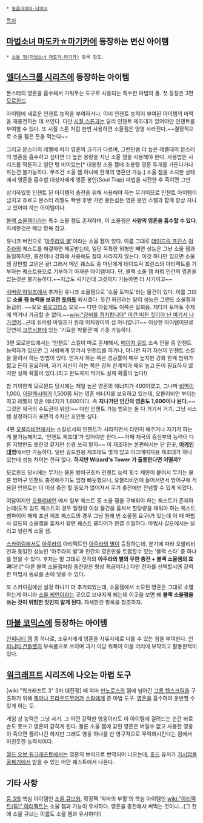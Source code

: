  * [[동음이의어·다의어]]


{{{+1 Soul Gem}}}


[[목차]]


== [[마법소녀 마도카☆마기카]]에 등장하는 변신 아이템 ==
 * [[소울 젬(마법소녀 마도카☆마기카)]] 항목 참조.


== [[엘더스크롤 시리즈]]에 등장하는 아이템 ==
몬스터의 영혼을 흡수해서 가둬두는 도구로 사용되는 특수한 마법의 돌. 첫 등장은 3편 [[모로윈드]]. 

아이템에 새로운 인챈트 능력을 부여하거나, 이미 인챈트 능력이 부여된 아이템의 마력을 재충전하는 데 쓰인다. 다만 [[시질 스톤]]과는 달리 인챈트 제조대가 있어야만 인챈트를 부여할 수 있다. 또 시질 스톤 처럼 한번 사용하면 소울젬은 영영 사라진다.~~결정적으로 소울 젬은 돈을 먹는다~~ 

그리고 몬스터의 레벨에 따라 영혼의 크기가 다르며, 그런만큼 더 높은 레벨대의 몬스터의 영혼을 흡수하고 싶다면 더 높은 용량을 지닌 소울 젬을 사용해야 한다. 사용법은 시리즈를 막론하고 일단 텅 비어있는[* 대용량 소울 젬에 소용량 영혼 두개를 가둔다거나 하는건 불가능하다. 무조건 소울 젬 하나에 한개의 영혼만 가능.] 소울 젬을 소지한 상태에서 영혼을 흡수할 대상자에게 영혼 봉인(Soul Trap) 마법을 시전한 후 죽이면 그만. 

상기하였듯 인챈트 된 아이템의 충전을 위해 사용해야 하는 무기이므로 인챈트 아이템이 넘치고 흐르고 몬스터 레벨도 빡쎈 후반 가면 좋든싫든 영혼 봉인 스펠과 함께 항상 지니고 있어야 하는 아이템이다. 

[[블랙 소울젬]]이라는 특수 소울 젬도 존재하며, 이 소울젬은 '''사람의 영혼을 흡수할 수 있다'''. 자세한것은 해당 항목 참고. 

유니크 버전으로 '[[아주라의 별]]'이라는 소울 젬이 있다. 이름 그대로 [[데이드릭 프린스]] [[아주라]]의 퀘스트를 해결하면 제공받는데, 일단 독특한 외형만 빼면 성능은 그냥 소울 젬과 동일하지만, 충전이나 강화에 사용해도 절대 사라지지 않는다. 이것 하나만 있으면 소울 젬 장만할 고민은 끝! 그래서 메인 퀘스트 중 마틴에게 데이드릭 프린스의 아티팩트를 기부하는 퀘스트용으로 기부하기 아까운 아이템이다. 단, 블랙 소울 젬 처럼 인간의 영혼을 잡는것은 불가능하다.~~지금도 사기인데 그것까지 가능하면 더 사기이고~~

[[쉬버링 아일즈]]에서 추가된 유니크 소울젬으로 '소울 토마토'라는 물건이 있다. 이름 그대로 '''소울 젬 능력을 보유한 [[토마토]]''' 되시겠다. 웃긴 외관과는 달리 성능은 그랜드 소울젬과 동급(!). ~~오오 [[쉐오고라스]] 오오~~ 다만 아쉽게도 이쪽은 일회용. 게다가 토마토 주제에 먹거나 가공할 순 없다.~~[[wiki:"장비를 정지합니다" 이건 미친 짓이야 난 여기서 나가겠어]]...근데 쉬버링 아일즈가 원래 미치광이의 섬 아니였나?~~ 이상한 아이템이므로 당연히 [[크루시블]]에 있는 '기묘한 박물관'에 기증 가능하다.

3편 모로윈드에서는 '인챈트' 스킬이 따로 존재해서, [[메이지 길드]] 소속 인물 중 인챈트 능력자가 있으면 그 사람에게 맏겨서 인챈트를 하거나, 아니면 자기 자신이 인챈트 스킬을 올려서 하는 방법이 있다. 맏겨서 하는 쪽은 성공률이 매우 높지만 강화 한계 범위가 짧고 돈이 필요하며, 자기 자신이 하는 쪽은 강화 한계치가 매우 높고 돈이 필요하지 않지만 실패 확률이 있다.(최고 한도까지 찍어도 실패 확률이 높다!)

참 기이한게 모로윈드 당시에는 제일 높은 영혼의 에너지가 400이였고, 그나마 [[비벡]]이 1,000, [[아말렉시아]]가 1,500쯤 되는 영혼 에너지를 보유하고 있는데, 오블리비언 부터는 최고 레벨의 영혼 에너지가 1,600이다. 즉 '''지나가던 인간의 영혼도 1,600이나 된다.'''~~그것은 제국의 수도권의 위엄!~~ 다만 인챈트 가능 범위는 둘 다 거기서 거기. 그냥 시스템 설정하다가 표면적 수치만 꼬인듯 싶다.

4편 [[오블리비언]]에서는 스킬로서의 인챈트가 사라지면서 타인이 해주거나 자기가 하는게 불가능해지고, '인챈트 제조대'가 있어야만 한다.~~어째 제국의 중심부의 능력이 다른 지방만도 못한것 같지만 신경 쓰지 말자~~ 이 제조대는 본편에서는 단 한곳, '''[[아케인 대학]]'''에서만 가능하다. 일반 길드원용 제조대도 몇개 있고 아크메이지용 제조대가 하나 있는데 성능 차이는 전혀 없다. '''하지만 Wizard's Tower 가 출동한다면 어떨까?'''

모로윈드 당시에는 무기는 물론 방어구조차 인챈트 능력 횟수 제한이 붙어서 무기는 물론 방어구 인챈트 충전해주기도 엄청 빠듯했으나, 오블리비언에 들어서면서 방어구에 적용된 인챈트는 더 이상 충전 할 필요가 없어져서 무기 충전에만 전념할 수 있게 되었다.  

여담이지만 [[오블리비언]] 에서 일부 퀘스트 중 소울 젬을 구해와야 하는 퀘스트가 존재하는데(도적 길드 퀘스트의 경우 일정량 이상 물건을 훔처서 할당량을 채워야 하는 퀘스트, 뱀파이어 해제 포션 제조 퀘스트의 경우 그냥 원래 빈 소울젬 요구)가 있는데 이 때 마법사 길드의 소울잼을 훔처서 팔면 퀘스트 클리어가 한결 수월하다. 마법사 길드에서는 널리고 널린게 소울 젬. 

[[스카이림]]에서도 [[아주라]]의 아티팩트인 [[아주라의 별]]이 등장하는데, 분기에 따라 오블리비언과 동일한 성능인 '아주라의 별'과 인간의 영혼만을 트랩할수 있는 '블랙 스타' 중 하나를 얻을 수 있다. 후자는 말 그대로 전작의 '''아주라의 별의 무한 충전 + 블랙 소울젬의 효과'''다! [* 다른 블랙 소울젬처럼 충전량은 항상 특급이다.] 다만 전자를 선택할시엔 강력한 마법사 동료를 손에 넣을 수 있다.

또 스카이림에선 설정 하나가 더 추가되었는데, 소울젬에서 소모된 영혼은 그대로 소멸하는게 아니라 [[소울 케언]]이라는 곳으로 보내지게 되는데 이곳을 보면 왜 '''블랙 소울젬을 쓰는 것이 위험한 짓인지 알게 된다.''' 자세한건 항목을 참조하자. 


== [[마블 코믹스]]에 등장하는 아이템 ==
[[인피니티 젬]] 중 하나로, 소유자에게 영혼을 자유자재로 다룰 수 있는 힘을 부여한다. [[인피니티 건틀렛]]의 부속품으로 쓰이며 과거 아담 워록이 이를 머리에 부착하고 활동한적이 있다.


== [[워크래프트]] 시리즈에 나오는 마법 도구 ==
[wiki:"워크래프트 3" 3차 대전쟁] 때 악마 [[만노로스]]의 꾐에 넘어간 [[그롬 헬스크림]]을 구출하기 위해 [[제이나 프라우드무어]]가 [[스랄]]에게 준 마법 도구. [[영혼]]을 흡수하여 운반할 수 있게 하는 듯.

게임 상 능력은 그냥 사기. 그 어떤 강력한 영웅이라도 이 아이템에 걸려드는 순간 바로 손도 못쓰고 영혼이 갇히게 된다. 물론 소울 젬에 갖힌 영혼은 버릴수 없고 사용한 영웅이 죽으면 풀려나긴 하지만 그래도 영웅 하나를 반 영구적으로 무력화시킨다는 점에서 미친듯한 능력치이다.

[[월드 오브 워크래프트]]에서는 영혼의 보석으로 번역되어 나오는데, [[호드]] 유저가 [[가시덤불 골짜기]]에서 받을 수 있는 어떤 퀘스트에서 나온다. 


== 기타 사항 ==
[[둠 3]]의 핵심 아이템인 [[소울 큐브]]와, 확장팩 '악마의 부활'의 핵심 아이템인 [[wiki:"아티팩트(둠)" 아티팩트]]는 소울 젬과 기능이 유사하다. 영혼을 충전해서 써먹는 것이니...(그 전에 소울 큐브는 이름도 소울 젬과 유사하다!)


